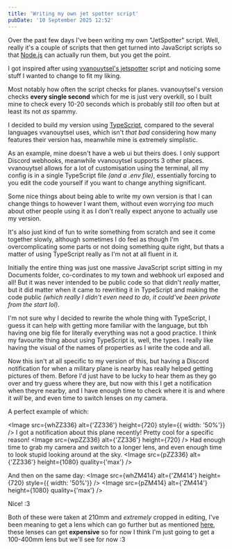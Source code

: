 ```yaml
---
title: 'Writing my own jet spotter script'
pubDate: '10 September 2025 12:52'
---
```


Over the past few days I've been writing my own "JetSpotter" script. Well, really it's a couple of scripts that then get turned into JavaScript scripts so that [Node.js](https://nodejs.org) can actually run them, but you get the point.

I got inspired after using [vvanouytsel's jetspotter](https://github.com/vvanouytsel/jetspotter) script and noticing some stuff I wanted to change to fit my liking.

Most notably how often the script checks for planes. vvanouytsel's version checks **every single second** which for me is just very overkill, so I built mine to check every 10-20 seconds which is probably still *too* often but at least its not *as* spammy.

<div class='gap' />

I decided to build my version using [TypeScript](https://typescriptlang.org), compared to the several languages vvanouytsel uses, which isn't *that bad* considering how many features their version has, meanwhile mine is extremely simplistic.

As an example, mine doesn't have a web ui but theirs does. I only support Discord webhooks, meanwhile vvanouytsel supports 3 other places. vvanouytsel allows for a lot of customisation using the terminal, all my config is in a single TypeScript file *(and a .env file)*, essentially forcing to you edit the code yourself if you want to change anything significant.

<div class='gap' />

Some nice things about being able to write my own version is that I can change things to however I want them, without even worrying *too* much about other people using it as I don't really expect anyone to actually use my version.

It's also just kind of fun to write something from scratch and see it come together slowly, although sometimes I do feel as though I'm overcomplicating some parts or not doing something quite right, but thats a matter of using TypeScript really as I'm not at all fluent in it.

Initially the entire thing was just one massive JavaScript script sitting in my Documents folder, co-cordinates to my town and webhook url exposed and all! But it was never intended to be public code so that didn't *really* matter, but it did matter when it came to rewriting it in TypeScript and making the code public *(which really I didn't even need to do, it could've been private from the start lol)*.

<div class='gap' />

I'm not sure why I decided to rewrite the whole thing with TypeScript, I guess it can help with getting more familiar with the language, but tbh having one big file for literally everything was not a good practice. I think my favourite thing about using TypeScript is, well, the types. I really like having the visual of the names of properties as I write the code and all.

<div class='gap' />

Now this isn't at all specific to my version of this, but having a Discord notification for when a military plane is nearby has really helped getting pictures of them. Before I'd just have to be lucky to hear them as they go over and try guess where they are, but now with this I get a notification when theyre nearby, and I have enough time to check where it is and where it *will* be, and even time to switch lenses on my camera.

A perfect example of which:

<Image src={whZZ336} alt={'ZZ336'} height={720} style={{ width: '50%'}} />
I got a notification about this plane recently! Pretty cool for a specific reason!
<Image src={wpZZ336} alt={'ZZ336'} height={720} />
Had enough time to grab my camera and switch to a longer lens, and even enough time to look stupid looking around at the sky.
<Image src={pZZ336} alt={'ZZ336'} height={1080} quality={'max'} />

And then on the same day:
<Image src={whZM414} alt={'ZM414'} height={720} style={{ width: '50%'}} />
<Image src={pZM414} alt={'ZM414'} height={1080} quality={'max'} />

Nice! :3

Both of these were taken at 210mm and *extremely* cropped in editing, I've been meaning to get a lens which can go further but as mentioned [here](./re_new-camera), these lenses can get **expensive** so for now I think I'm just going to get a 100-400mm lens but we'll see for now :3